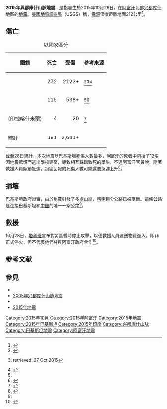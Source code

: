 {{noteTA |G1=Earthquake }}
{{Infobox 地震
|標題        = 2015年興都庫什山脈地震
|image       = Shakemap us10003re5 highres.jpg
|alt         = 
|caption     = [[美國地質調查局|美國地質調查局]]發布的本次地震位置圖
|map_alt     = 
|map_caption =  
|date        = {{Start date|2015|10|26}}
|發生時間     = 14:45 (09:09 UTC)<ref name=USGS>{{cite web|url=http://earthquake.usgs.gov/earthquakes/eventpage/us10003re5#general_summary|title=M7.5 - 45km N of `Alaqahdari-ye Kiran wa Munjan, Afghanistan|publisher=United States Geological Survey|date=October 26, 2015|5=|accessdate=2015-10-26|archive-date=2015-10-26|archive-url=https://web.archive.org/web/20151026094838/http://earthquake.usgs.gov/earthquakes/eventpage/us10003re5#general_summary|dead-url=no}}</ref> 
|magnitude   = 7.5[[矩震級|M<sub>w</sub>]]<ref name=USGS/> or 8.1 [[面波震級|M<sub>s</sub>]]
|depth       = {{convert|212.5|km|abbr=on}}<ref name=USGS/>
|location    = {{Coord|36.441|N|70.717|E|display=inline,title}}<ref name=USGS/> 
|受影響地區   = {{ubl|[[阿富汗|阿富汗]]|[[印控喀什米爾|印控喀什米爾]]|[[巴基斯坦|巴基斯坦]]}}
|intensity   = [[麥加利地震烈度|VI (強)]]
|damage      = 
|tsunami     = 
|casualties  = 391人死，2681人傷 <ref name=aljazeera>{{cite news|title=Massive earthquake shakes South Asia|url=http://www.aljazeera.com/news/2015/10/massive-earthquake-shakes-south-asia-151026092313888.html|accessdate=26 October 2015|publisher=Al Jazeera|date=26 October 2015|archive-date=2020-05-17|archive-url=https://web.archive.org/web/20200517191039/https://www.aljazeera.com/news/2015/10/massive-earthquake-shakes-south-asia-151026092313888.html|dead-url=no}}</ref><ref>{{cite news|title=阿富汗巴基斯坦地震增至逾二百六十人死亡|url=https://hk.news.yahoo.com/%E9%98%BF%E5%AF%8C%E6%B1%97%E5%B7%B4%E5%9F%BA%E6%96%AF%E5%9D%A6%E5%9C%B0%E9%9C%87%E5%A2%9E%E8%87%B3%E9%80%BE%E4%BA%8C%E7%99%BE%E5%85%AD%E5%8D%81%E4%BA%BA%E6%AD%BB%E4%BA%A1-201400623.html|accessdate=2015-10-26|agency=[[商業電台|商業電台]]|date=2015-10-26|archive-date=2020-05-16|archive-url=https://web.archive.org/web/20200516231248/https://hk.news.yahoo.com/%E9%98%BF%E5%AF%8C%E6%B1%97%E5%B7%B4%E5%9F%BA%E6%96%AF%E5%9D%A6%E5%9C%B0%E9%9C%87%E5%A2%9E%E8%87%B3%E9%80%BE%E4%BA%8C%E7%99%BE%E5%85%AD%E5%8D%81%E4%BA%BA%E6%AD%BB%E4%BA%A1-201400623.html|dead-url=no}}</ref><ref name=cna20151027>{{cite news|title=南亞強震逾300死 救援馬不停蹄|url=https://tw.news.yahoo.com/%E5%8D%97%E4%BA%9E%E5%BC%B7%E9%9C%87%E9%80%BE300%E6%AD%BB-%E6%95%91%E6%8F%B4%E9%A6%AC%E4%B8%8D%E5%81%9C%E8%B9%84-065446057.html|accessdate=2015-10-27|agency=[[中央社|中央社]]|date=2015-10-27|archive-date=2020-05-14|archive-url=https://web.archive.org/web/20200514041954/https://tw.news.yahoo.com/%E5%8D%97%E4%BA%9E%E5%BC%B7%E9%9C%87%E9%80%BE300%E6%AD%BB-%E6%95%91%E6%8F%B4%E9%A6%AC%E4%B8%8D%E5%81%9C%E8%B9%84-065446057.html|dead-url=no}}</ref><ref name=wsj20151028 />
}}
'''2015年興都庫什山脈地震'''，是指發生於2015年10月26日，在[[阿富汗|阿富汗]]北部[[兴都库什|兴都库什]]地區的[[地震|地震]]。[[美國地質調查局|美國地質調查局]]（USGS）稱，[[震源|震源]]深度距離地面212公里<ref name="BBC-ZH 20151026">{{cite news|author1=編譯：凱露/責編：董樂|title=阿富汗北部發生強烈地震至少70人喪生|url=http://www.bbc.com/zhongwen/trad/world/2015/10/151026_afghaninstan_earthquake|accessdate=2015-10-26|agency=[[BBC中文網|BBC中文網]]|date=2015-10-26|archive-date=2020-05-15|archive-url=https://web.archive.org/web/20200515231220/https://www.bbc.com/zhongwen/trad/world/2015/10/151026_afghaninstan_earthquake|dead-url=no}}</ref>。

== 傷亡 ==
{|class="wikitable sortable floatright" style="clear:right; margin-left:7px; margin-top:0; margin-right:0; margin-bottom:3px;"
|+以國家區分
|-
! 國籍
! 死亡 !! 受傷 !! 參考來源
|-
|{{flag|Pakistan}}
|align=right|272
|align=right|2123+
|<ref name="ABC">{{Cite web|title = The Latest: UN Mobilizing to Aid Quake Victims|url = http://abcnews.go.com/International/wireStory/latest-strong-afghan-earthquake-felt-south-asia-34730075|publisher = [[ABC_News|ABC News]]|work = [[The_Associated_Press|The Associated Press]]|date = 26 October 2015|accessdate = 26 October 2015|archive-date = 2015-10-30|archive-url = https://web.archive.org/web/20151030155452/http://abcnews.go.com/International/wireStory/latest-strong-afghan-earthquake-felt-south-asia-34730075|dead-url = no}}</ref><ref>{{cite web |url=http://www.ndma.gov.pk/new/disasters/losses.php |title=存档副本 |accessdate=2015-12-26 |deadurl=yes |archiveurl=https://web.archive.org/web/20151121083334/http://www.ndma.gov.pk/new/disasters/losses.php |archivedate=2015-11-21 }} retrieved: 27 Oct 2015</ref><ref>{{cite news|author1=陈鹏|title=巴基斯坦地震死亡人数升至272人 实施灾民补偿|url=http://world.people.com.cn/n/2015/1030/c157278-27755967.html|accessdate=2015-10-30|agency=人民網|date=2015-10-30|archive-date=2016-03-04|archive-url=https://web.archive.org/web/20160304115023/http://world.people.com.cn/n/2015/1030/c157278-27755967.html|dead-url=no}}</ref>
|-
|{{flag|Afghanistan}}
|align=right|115
|align=right|538+
|<ref name="ABC"/><ref name="Afghan casualties">{{cite news|url=http://www.tolonews.com/en/afghanistan/22072-earthquake-death-toll-rises-to-82-in-afghanistan|title=Earthquake Death Toll Rises To 82 In Afghanistan|date=October 27, 2015|deadurl=yes|archiveurl=https://web.archive.org/web/20151028041816/http://www.tolonews.com/en/afghanistan/22072-earthquake-death-toll-rises-to-82-in-afghanistan|archivedate=2015年10月28日|accessdate=2015年10月27日}}</ref>
|-
|{{flag|India}} ([[印控喀什米爾|印控喀什米爾]])
|align=right|4
|align=right|20
|<ref name="myreffp1">{{cite web|url=http://www.firstpost.com/india/earthquake-claims-four-lives-in-jammu-and-kashmir-20-others-injured-2485160.html|title=Earthquake claims four lives in Jammu and Kashmir, 20 others injured|accessdate=27 October 2015|publisher=Firstpost|archive-date=2016-10-28|archive-url=https://web.archive.org/web/20161028045339/http://www.firstpost.com/india/earthquake-claims-four-lives-in-jammu-and-kashmir-20-others-injured-2485160.html|dead-url=no}}</ref>
|-
! style="text-align:left"|總計
! style="text-align:right"| 391
! style="text-align:right"| 2,681+||
|}

截至28日統計，本次地震以[[巴基斯坦|巴基斯坦]]死傷人數最多，阿富汗的死者中包括了12名因地震驚慌而逃出學校建築，導致相互踩踏致死的學生。不過阿富汗官員說，隨著救援人員陸續抵達，災區回報的死傷人數可能還要急遽上升<ref name=voa20151027>{{cite news|title=巴基斯坦和阿富汗地震丧生人数逾三百|url=http://www.voachinese.com/content/voa-news-afghan-quake-20151027/3024496.html|accessdate=2015-10-27|agency=[[美國之音|美國之音]]|date=2015-10-27|archive-date=2016-03-05|archive-url=https://web.archive.org/web/20160305011051/http://www.voachinese.com/content/voa-news-afghan-quake-20151027/3024496.html|dead-url=no}}</ref>。

== 損壞 ==
巴基斯坦政府證實，由於地震引發了多處[[山崩|山崩]]，[[喀喇昆仑公路|喀喇昆仑公路]]已被阻斷。這條公路是连接巴基斯坦和[[中華人民共和國|中国]]的唯一一条公路<ref name=voa20151027 />。

== 救援 ==
10月28日，[[塔利班|塔利班]]宣布對災區暫時停止攻擊，以便救援人員運送物資進入，即非正式停火，但不代表他們將與阿富汗政府合作<ref name=wsj20151028>{{cite news|author1=MARGHERITA STANCATI And  HABIB KHAN TOTAKHIL|title=Taliban Offer Informal Cease-Fire in Areas Hit by Earthquake|url=http://www.wsj.com/articles/taliban-offer-informal-cease-fire-in-areas-hit-by-earthquake-1446049185|accessdate=2015-10-28|agency=[[華爾街日報|華爾街日報]]|date=2015-10-28|archive-date=2020-11-08|archive-url=https://web.archive.org/web/20201108192849/https://www.wsj.com/articles/taliban-offer-informal-cease-fire-in-areas-hit-by-earthquake-1446049185|dead-url=no}}</ref>。

==参考文献==
{{reflist}}
== 參見 ==
* {{le|2002年興都庫什山脈地震|2002 Hindu Kush earthquakes}}
* [[2005年兴都库什山脉地震|2005年兴都库什山脉地震]]
* {{le|2011年興都庫什山脈地震|2011 Hindukush earthquake}}
* [[2015年地震|2015年地震]]

{{portal|災害}}
{{2015年地震}}
[[Category:2015年10月|Category:2015年10月]]
[[Category:2015年阿富汗|Category:2015年阿富汗]]
[[Category:2015年地震|Category:2015年地震]]
[[Category:2015年巴基斯坦|Category:2015年巴基斯坦]]
[[Category:2015年印度|Category:2015年印度]]
[[Category:兴都库什山脉|Category:兴都库什山脉]]
[[Category:巴基斯坦地震|Category:巴基斯坦地震]]
[[Category:阿富汗地震|Category:阿富汗地震]]